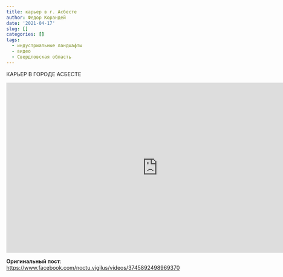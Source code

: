```yaml
---
title: карьер в г. Асбесте
author: Федор Корандей
date: '2021-04-17'
slug: []
categories: []
tags:
  - индустриальные ландшафты
  - видео
  - Свердловская область
---
```


КАРЬЕР В ГОРОДЕ АСБЕСТЕ

<iframe src="https://www.facebook.com/plugins/video.php?height=314&href=https%3A%2F%2Fwww.facebook.com%2Fnoctu.vigilus%2Fvideos%2F3745892498969370%2F&show_text=false&width=560&t=0" width="800" height="450" style="border:none;overflow:hidden" scrolling="no" frameborder="0" allowfullscreen="true" allow="autoplay; clipboard-write; encrypted-media; picture-in-picture; web-share" allowFullScreen="true"></iframe>

**Оригинальный пост**:  
<https://www.facebook.com/noctu.vigilus/videos/3745892498969370>{target="_blank"}
